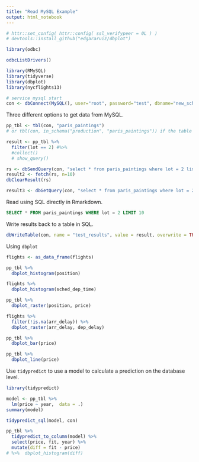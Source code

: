 ```yaml
---
title: "Read MySQL Example"
output: html_notebook
---
```


```r
# httr::set_config( httr::config( ssl_verifypeer = 0L ) )
# devtools::install_github("edgararuiz/dbplot")

library(odbc)

odbcListDrivers()

library(RMySQL)
library(tidyverse)
library(dbplot)
library(nycflights13)

# service mysql start
con <- dbConnect(MySQL(), user="root", password="test", dbname="new_schema", host="127.0.0.1")
```

Three different options to get data from MySQL.

```r
pp_tbl <- tbl(con, "paris_paintings")
# or tbl(con, in_schema("production", "paris_paintings")) if the table is not in the default schema

result <- pp_tbl %>%
  filter(lot == 2) #%>%
  #collect() 
  # show_query()

rs <- dbSendQuery(con, "select * from paris_paintings where lot = 2 limit 10;")
result2 <- fetch(rs, n=10)
dbClearResult(rs)

result3 <- dbGetQuery(con, "select * from paris_paintings where lot = 2 limit 10;")
```

Read using SQL directly in Rmarkdown.

```sql
SELECT * FROM paris_paintings WHERE lot = 2 LIMIT 10
```

Write results back to a table in SQL.

```r
dbWriteTable(con, name = "test_results", value = result, overwrite = TRUE) 
```

Using `dbplot`

```r
flights <- as_data_frame(flights)

pp_tbl %>% 
  dbplot_histogram(position)

flights %>% 
  dbplot_histogram(sched_dep_time)

pp_tbl %>%
  dbplot_raster(position, price) 

flights %>%
  filter(!is.na(arr_delay)) %>%
  dbplot_raster(arr_delay, dep_delay) 

pp_tbl %>%
  dbplot_bar(price)

pp_tbl %>%
  dbplot_line(price)
```

Use `tidypredict` to use a model to calculate a prediction on the database level.

```r
library(tidypredict)

model <- pp_tbl %>%
  lm(price ~ year,  data = .)
summary(model)

tidypredict_sql(model, con)

pp_tbl %>%
  tidypredict_to_column(model) %>%
  select(price, fit, year) %>%
  mutate(diff = fit - price) 
# %>%  dbplot_histogram(diff)
```

